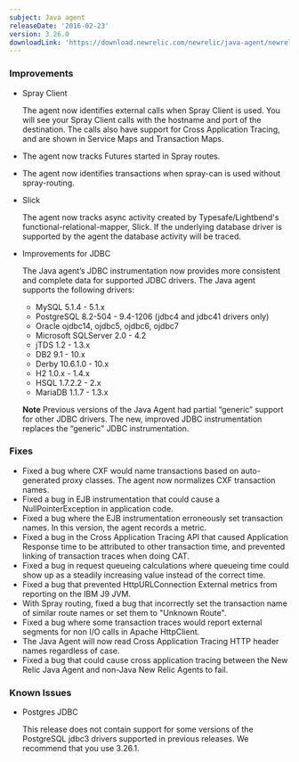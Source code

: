 ```yaml
---
subject: Java agent
releaseDate: '2016-02-23'
version: 3.26.0
downloadLink: 'https://download.newrelic.com/newrelic/java-agent/newrelic-agent/3.26.0/'
---
```


### Improvements

* Spray Client

  The agent now identifies external calls when Spray Client is used. You will see your Spray Client calls with the hostname and port of the destination. The calls also have support for Cross Application Tracing, and are shown in Service Maps and Transaction Maps.
* The agent now tracks Futures started in Spray routes.
* The agent now identifies transactions when spray-can is used without spray-routing.
* Slick

  The agent now tracks async activity created by Typesafe/Lightbend's functional-relational-mapper, Slick. If the underlying database driver is supported by the agent the database activity will be traced.
* Improvements for JDBC

  The Java agent’s JDBC instrumentation now provides more consistent and complete data for supported JDBC drivers. The Java agent supports the following drivers:

  * MySQL 5.1.4 - 5.1.x
  * PostgreSQL 8.2-504 - 9.4-1206 (jdbc4 and jdbc41 drivers only)
  * Oracle ojdbc14, ojdbc5, ojdbc6, ojdbc7
  * Microsoft SQLServer 2.0 - 4.2
  * jTDS 1.2 - 1.3.x
  * DB2 9.1 - 10.x
  * Derby 10.6.1.0 - 10.x
  * H2 1.0.x - 1.4.x
  * HSQL 1.7.2.2 - 2.x
  * MariaDB 1.1.7 - 1.3.x

  **Note** Previous versions of the Java Agent had partial “generic” support for other JDBC drivers. The new, improved JDBC instrumentation replaces the “generic” JDBC instrumentation.

### Fixes

* Fixed a bug where CXF would name transactions based on auto-generated proxy classes. The agent now normalizes CXF transaction names.
* Fixed a bug in EJB instrumentation that could cause a NullPointerException in application code.
* Fixed a bug where the EJB instrumentation erroneously set transaction names. In this version, the agent records a metric.
* Fixed a bug in the Cross Application Tracing API that caused Application Response time to be attributed to other transaction time, and prevented linking of transaction traces when doing CAT.
* Fixed a bug in request queueing calculations where queueing time could show up as a steadily increasing value instead of the correct time.
* Fixed a bug that prevented HttpURLConnection External metrics from reporting on the IBM J9 JVM.
* With Spray routing, fixed a bug that incorrectly set the transaction name of similar route names or set them to "Unknown Route".
* Fixed a bug where some transaction traces would report external segments for non I/O calls in Apache HttpClient.
* The Java Agent will now read Cross Application Tracing HTTP header names regardless of case.
* Fixed a bug that could cause cross application tracing between the New Relic Java Agent and non-Java New Relic Agents to fail.

### Known Issues

* Postgres JDBC

  This release does not contain support for some versions of the PostgreSQL jdbc3 drivers supported in previous releases. We recommend that you use 3.26.1.
